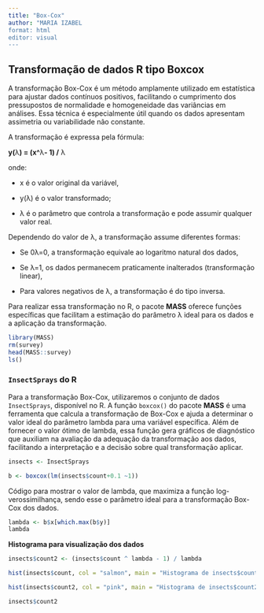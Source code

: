 ```yaml
---
title: "Box-Cox"
author: "MARIA IZABEL
format: html
editor: visual
---
```


## Transformação de dados R tipo Boxcox

A transformação Box-Cox é um método amplamente utilizado em estatística para ajustar dados contínuos positivos, facilitando o cumprimento dos pressupostos de normalidade e homogeneidade das variâncias em análises. Essa técnica é especialmente útil quando os dados apresentam assimetria ou variabilidade não constante.

A transformação é expressa pela fórmula:

**y(**λ**) = (x\^**λ**- 1) /** λ

onde:

-   x é o valor original da variável,

-   y(λ) é o valor transformado;

-   λ é o parâmetro que controla a transformação e pode assumir qualquer valor real.

Dependendo do valor de λ, a transformação assume diferentes formas:

-   Se 0λ=0, a transformação equivale ao logaritmo natural dos dados,

-   Se λ=1, os dados permanecem praticamente inalterados (transformação linear),

-   Para valores negativos de λ, a transformação é do tipo inversa.

Para realizar essa transformação no R, o pacote **MASS** oferece funções específicas que facilitam a estimação do parâmetro λ ideal para os dados e a aplicação da transformação.

```r

library(MASS)
rm(survey)
head(MASS::survey)
ls()


```

### `InsectSprays` do R

Para a transformação Box-Cox, utilizaremos o conjunto de dados `InsectSprays`, disponível no R. A função `boxcox()` do pacote **MASS** é uma ferramenta que calcula a transformação de Box-Cox e ajuda a determinar o valor ideal do parâmetro lambda para uma variável específica. Além de fornecer o valor ótimo de lambda, essa função gera gráficos de diagnóstico que auxiliam na avaliação da adequação da transformação aos dados, facilitando a interpretação e a decisão sobre qual transformação aplicar.

```r
insects <- InsectSprays

b <- boxcox(lm(insects$count+0.1 ~1))
```

Código para mostrar o valor de lambda, que maximiza a função log-verossimilhança, sendo esse o parâmetro ideal para a transformação Box-Cox dos dados.

```r
lambda <- b$x[which.max(b$y)]
lambda
```

**Histograma para visualização dos dados**

```r

insects$count2 <- (insects$count ^ lambda - 1) / lambda

hist(insects$count, col = "salmon", main = "Histograma de insects$count", xlab = "count")

```

```r
hist(insects$count2, col = "pink", main = "Histograma de insects$count2 (transformada)", xlab = "count2")

```

```r
insects$count2
```

